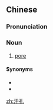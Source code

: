 ==Chinese==
{{zh-forms}}

===Pronunciation===
{{zh-pron
|m=hànkǒng
|c=hon6 hung2
|cat=n
}}

===Noun===
{{zh-noun}}

# [[pore]] {{gloss|opening in the skin}}

====Synonyms====
* {{zh-l|汗毛孔}}
* {{zh-l|毛孔}}

[[zh:汗孔]]